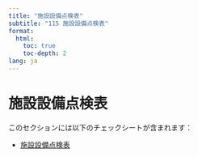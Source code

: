 ```yaml
---
title: "施設設備点検表"
subtitle: "115 施設設備点検表"
format: 
  html:
    toc: true
    toc-depth: 2
lang: ja
---
```


# 施設設備点検表

このセクションには以下のチェックシートが含まれます：

- [施設設備点検表](施設設備点検表.qmd)
